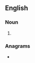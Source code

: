==English==

===Noun===
{{head|en|noun plural form}}

# {{plural of|woodpecker|lang=en}}

===Anagrams===
* {{l|en|peckerwoods}}